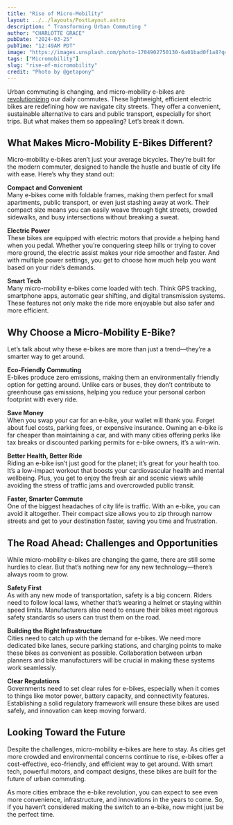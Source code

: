 ```yaml
---
title: "Rise of Micro-Mobility"
layout: ../../layouts/PostLayout.astro
description: " Transforming Urban Commuting "
author: "CHARLOTTE GRACE"
pubDate: "2024-03-25"
pubTime: "12:49AM PDT"
image: "https://images.unsplash.com/photo-1704902750130-6a01bad0f1a8?q=80&w=1740&auto=format&fit=crop&ixlib=rb-4.0.3&ixid=M3wxMjA3fDB8MHxwaG90by1wYWdlfHx8fGVufDB8fHx8fA%3D%3D"
tags: ["Micromobility"]
slug: "rise-of-micromobility"
credit: "Photo by @getapony"
---
```


Urban commuting is changing, and micro-mobility e-bikes are [revolutionizing](https://www.mckinsey.com/industries/automotive-and-assembly/our-insights/the-two-wheeled-commute-micromobility-and-your-future) our daily commutes. These lightweight, efficient electric bikes are redefining how we navigate city streets. They offer a convenient, sustainable alternative to cars and public transport, especially for short trips. But what makes them so appealing? Let’s break it down.

## What Makes Micro-Mobility E-Bikes Different?

Micro-mobility e-bikes aren’t just your average bicycles. They’re built for the modern commuter, designed to handle the hustle and bustle of city life with ease. Here’s why they stand out:

**Compact and Convenient**  
Many e-bikes come with foldable frames, making them perfect for small apartments, public transport, or even just stashing away at work. Their compact size means you can easily weave through tight streets, crowded sidewalks, and busy intersections without breaking a sweat.

**Electric Power**  
These bikes are equipped with electric motors that provide a helping hand when you pedal. Whether you’re conquering steep hills or trying to cover more ground, the electric assist makes your ride smoother and faster. And with multiple power settings, you get to choose how much help you want based on your ride’s demands.

**Smart Tech**  
Many micro-mobility e-bikes come loaded with tech. Think GPS tracking, smartphone apps, automatic gear shifting, and digital transmission systems. These features not only make the ride more enjoyable but also safer and more efficient.

## Why Choose a Micro-Mobility E-Bike?

Let’s talk about why these e-bikes are more than just a trend—they’re a smarter way to get around.

**Eco-Friendly Commuting**  
E-bikes produce zero emissions, making them an environmentally friendly option for getting around. Unlike cars or buses, they don’t contribute to greenhouse gas emissions, helping you reduce your personal carbon footprint with every ride.

**Save Money**  
When you swap your car for an e-bike, your wallet will thank you. Forget about fuel costs, parking fees, or expensive insurance. Owning an e-bike is far cheaper than maintaining a car, and with many cities offering perks like tax breaks or discounted parking permits for e-bike owners, it’s a win-win.

**Better Health, Better Ride**  
Riding an e-bike isn’t just good for the planet; it’s great for your health too. It’s a low-impact workout that boosts your cardiovascular health and mental wellbeing. Plus, you get to enjoy the fresh air and scenic views while avoiding the stress of traffic jams and overcrowded public transit.

**Faster, Smarter Commute**  
One of the biggest headaches of city life is traffic. With an e-bike, you can avoid it altogether. Their compact size allows you to zip through narrow streets and get to your destination faster, saving you time and frustration.

## The Road Ahead: Challenges and Opportunities

While micro-mobility e-bikes are changing the game, there are still some hurdles to clear. But that’s nothing new for any new technology—there’s always room to grow.

**Safety First**  
As with any new mode of transportation, safety is a big concern. Riders need to follow local laws, whether that’s wearing a helmet or staying within speed limits. Manufacturers also need to ensure their bikes meet rigorous safety standards so users can trust them on the road.

**Building the Right Infrastructure**  
Cities need to catch up with the demand for e-bikes. We need more dedicated bike lanes, secure parking stations, and charging points to make these bikes as convenient as possible. Collaboration between urban planners and bike manufacturers will be crucial in making these systems work seamlessly.

**Clear Regulations**  
Governments need to set clear rules for e-bikes, especially when it comes to things like motor power, battery capacity, and connectivity features. Establishing a solid regulatory framework will ensure these bikes are used safely, and innovation can keep moving forward.

## Looking Toward the Future

Despite the challenges, micro-mobility e-bikes are here to stay. As cities get more crowded and environmental concerns continue to rise, e-bikes offer a cost-effective, eco-friendly, and efficient way to get around. With smart tech, powerful motors, and compact designs, these bikes are built for the future of urban commuting.

As more cities embrace the e-bike revolution, you can expect to see even more convenience, infrastructure, and innovations in the years to come. So, if you haven’t considered making the switch to an e-bike, now might just be the perfect time.
